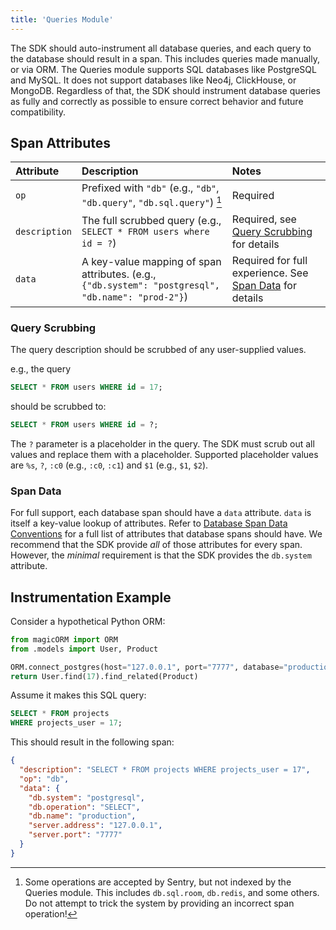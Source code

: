 ```yaml
---
title: 'Queries Module'
---
```


The SDK should auto-instrument all database queries, and each query to the database should result in a span. This includes queries made manually, or via ORM. The Queries module supports SQL databases like PostgreSQL and MySQL. It does not support databases like Neo4j, ClickHouse, or MongoDB. Regardless of that, the SDK should instrument database queries as fully and correctly as possible to ensure correct behavior and future compatibility.

## Span Attributes

| Attribute | Description | Notes |
|:--|:--|:--|
| `op` | Prefixed with `"db"` (e.g., `"db"`, `"db.query"`, `"db.sql.query"`) [^1] | Required |
| `description` | The full scrubbed query (e.g., `SELECT * FROM users where id = ?`) | Required, see  [Query Scrubbing](#query-scrubbing) for details |
| `data` | A key-value mapping of span attributes. (e.g., `{"db.system": "postgresql", "db.name": "prod-2"}`) | Required for full experience. See [Span Data](#span-data) for details |

### Query Scrubbing

The query description should be scrubbed of any user-supplied values.

e.g., the query

```sql
SELECT * FROM users WHERE id = 17;
```
should be scrubbed to:

```sql
SELECT * FROM users WHERE id = ?;
```

The `?` parameter is a placeholder in the query. The SDK must scrub out all values and replace them with a placeholder. Supported placeholder values are `%s`, `?`, `:c0` (e.g., `:c0`, `:c1`) and `$1` (e.g., `$1`, `$2`).

### Span Data

For full support, each database span should have a `data` attribute. `data` is itself a key-value lookup of attributes. Refer to [Database Span Data Conventions](/sdk/performance/span-data-conventions/#database) for a full list of attributes that database spans should have. We recommend that the SDK provide _all_ of those attributes for every span. However, the _minimal_ requirement is that the SDK provides the `db.system` attribute.

## Instrumentation Example

Consider a hypothetical Python ORM:

```python
from magicORM import ORM
from .models import User, Product

ORM.connect_postgres(host="127.0.0.1", port="7777", database="production")
return User.find(17).find_related(Product)
```

Assume it makes this SQL query:

```sql
SELECT * FROM projects
WHERE projects_user = 17;
```

This should result in the following span:

```json
{
  "description": "SELECT * FROM projects WHERE projects_user = 17",
  "op": "db",
  "data": {
    "db.system": "postgresql",
    "db.operation": "SELECT",
    "db.name": "production",
    "server.address": "127.0.0.1",
    "server.port": "7777"
  }
}
```

[^1]: Some operations are accepted by Sentry, but not indexed by the Queries module. This includes `db.sql.room`, `db.redis`, and some others. Do not attempt to trick the system by providing an incorrect span operation!
